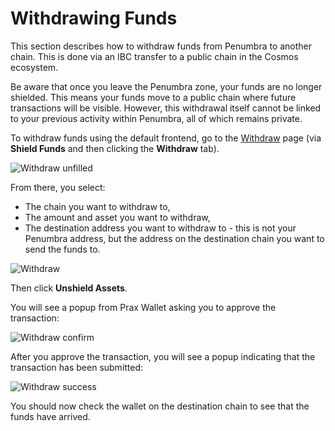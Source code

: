 
# Withdrawing Funds

This section describes how to withdraw funds from Penumbra to another chain. This is done via an IBC transfer to a public chain in the Cosmos ecosystem.

<Callout type="warning" emoji="⚠️">
Be aware that once you leave the Penumbra zone, your funds are no longer shielded. This means your funds move to a public chain where future transactions will be visible. However, this withdrawal itself cannot be linked to your previous activity within Penumbra, all of which remains private.
</Callout>

To withdraw funds using the default frontend, go to the [Withdraw](https://app.penumbra.zone/#/withdraw) page (via **Shield Funds** and then clicking the **Withdraw** tab).

![Withdraw unfilled](/images/withdraw-unfilled.png)

From there, you select:

* The chain you want to withdraw to,
* The amount and asset you want to withdraw,
* The destination address you want to withdraw to - this is not your Penumbra address, but the address on the destination chain you want to send the funds to.

![Withdraw](/images/withdraw.png)

Then click **Unshield Assets**.

You will see a popup from Prax Wallet asking you to approve the transaction:

![Withdraw confirm](/images/withdraw-confirm.png)

After you approve the transaction, you will see a popup indicating that the transaction has been submitted:

![Withdraw success](/images/withdraw-success.png)

You should now check the wallet on the destination chain to see that the funds have arrived.

